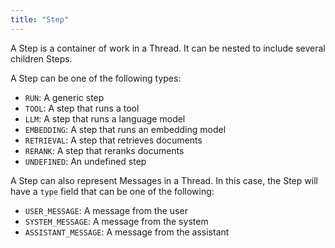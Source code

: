 ```yaml
---
title: "Step"
---
```


A Step is a container of work in a Thread. It can be nested to include several children Steps.

A Step can be one of the following types:

- `RUN`: A generic step
- `TOOL`: A step that runs a tool
- `LLM`: A step that runs a language model
- `EMBEDDING`: A step that runs an embedding model
- `RETRIEVAL`: A step that retrieves documents
- `RERANK`: A step that reranks documents
- `UNDEFINED`: An undefined step


A Step can also represent Messages in a Thread. In this case, the Step will have a `type` field that can be one of the following:

- `USER_MESSAGE`: A message from the user
- `SYSTEM_MESSAGE`: A message from the system
- `ASSISTANT_MESSAGE`: A message from the assistant
  